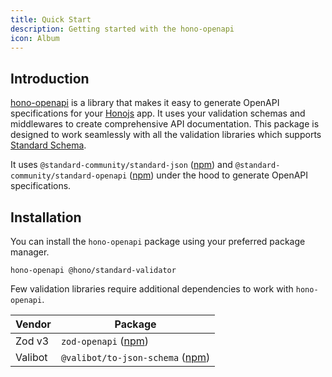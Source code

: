 ```yaml
---
title: Quick Start
description: Getting started with the hono-openapi
icon: Album
---
```


## Introduction

[hono-openapi](https://npmjs.com/package/hono-openapi) is a library that makes it easy to generate OpenAPI specifications for your [Honojs](https://hono.dev/) app. It uses your validation schemas and middlewares to create comprehensive API documentation. This package is designed to work seamlessly with all the validation libraries which supports [Standard Schema](https://standardschema.dev/).

It uses `@standard-community/standard-json` ([npm](https://npmjs.com/package/@standard-community/standard-json)) and `@standard-community/standard-openapi` ([npm](https://npmjs.com/package/@standard-community/standard-openapi)) under the hood to generate OpenAPI specifications.

## Installation

You can install the `hono-openapi` package using your preferred package manager.

```package-install
hono-openapi @hono/standard-validator
```

Few validation libraries require additional dependencies to work with `hono-openapi`.

| Vendor  | Package |
| ------- | ------- |
| Zod v3  | `zod-openapi` ([npm](https://npmjs.com/package/zod-openapi)) |
| Valibot | `@valibot/to-json-schema` ([npm](https://npmjs.com/package/@valibot/to-json-schema)) |
